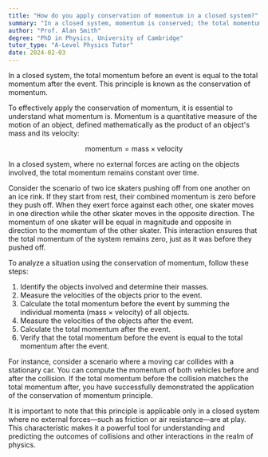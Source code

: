 ```yaml
---
title: "How do you apply conservation of momentum in a closed system?"
summary: "In a closed system, momentum is conserved; the total momentum remains unchanged before and after an event."
author: "Prof. Alan Smith"
degree: "PhD in Physics, University of Cambridge"
tutor_type: "A-Level Physics Tutor"
date: 2024-02-03
---
```


In a closed system, the total momentum before an event is equal to the total momentum after the event. This principle is known as the conservation of momentum.

To effectively apply the conservation of momentum, it is essential to understand what momentum is. Momentum is a quantitative measure of the motion of an object, defined mathematically as the product of an object's mass and its velocity:

$$
\text{momentum} = \text{mass} \times \text{velocity}
$$

In a closed system, where no external forces are acting on the objects involved, the total momentum remains constant over time.

Consider the scenario of two ice skaters pushing off from one another on an ice rink. If they start from rest, their combined momentum is zero before they push off. When they exert force against each other, one skater moves in one direction while the other skater moves in the opposite direction. The momentum of one skater will be equal in magnitude and opposite in direction to the momentum of the other skater. This interaction ensures that the total momentum of the system remains zero, just as it was before they pushed off.

To analyze a situation using the conservation of momentum, follow these steps:

1. Identify the objects involved and determine their masses.
2. Measure the velocities of the objects prior to the event.
3. Calculate the total momentum before the event by summing the individual momenta (mass × velocity) of all objects.
4. Measure the velocities of the objects after the event.
5. Calculate the total momentum after the event.
6. Verify that the total momentum before the event is equal to the total momentum after the event.

For instance, consider a scenario where a moving car collides with a stationary car. You can compute the momentum of both vehicles before and after the collision. If the total momentum before the collision matches the total momentum after, you have successfully demonstrated the application of the conservation of momentum principle.

It is important to note that this principle is applicable only in a closed system where no external forces—such as friction or air resistance—are at play. This characteristic makes it a powerful tool for understanding and predicting the outcomes of collisions and other interactions in the realm of physics.
    